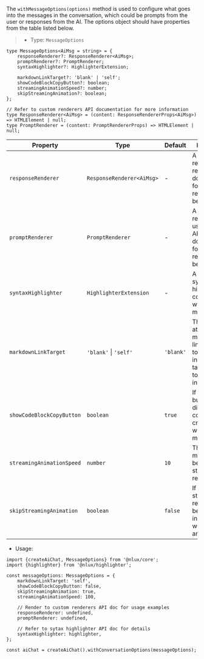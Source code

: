 The `withMessageOptions(options)` method is used to configure what goes into the messages in the conversation, which
could be prompts from the user or responses from the AI. The options object should have properties from the table
listed below.

> * Type: `MessageOptions`

```tsx
type MessageOptions<AiMsg = string> = {
    responseRenderer?: ResponseRenderer<AiMsg>;
    promptRenderer?: PromptRenderer;
    syntaxHighlighter?: HighlighterExtension;

    markdownLinkTarget?: 'blank' | 'self';
    showCodeBlockCopyButton?: boolean;
    streamingAnimationSpeed?: number;
    skipStreamingAnimation?: boolean;
};

// Refer to custom renderers API documentation for more information
type ResponseRenderer<AiMsg> = (content: ResponseRendererProps<AiMsg>) => HTMLElement | null;
type PromptRenderer = (content: PromptRendererProps) => HTMLElement | null;
```

| Property | Type |  Default |Description |
| --- | --- | --- | --- |
| `responseRenderer` | `ResponseRenderer<AiMsg>` | - | A custom renderer for AI responses. API documentation  for custom renderers can be found [here](/api/ui/custom-renderers). |
| `promptRenderer` | `PromptRenderer` | - | A custom renderer for user prompts. API documentation for custom renderers can be found [here](/api/ui/custom-renderers). |
| `syntaxHighlighter` | `HighlighterExtension` | - | A custom syntax highlighter for code blocks within messages. |
| `markdownLinkTarget` | `'blank'`&nbsp;\|&nbsp;`'self'` | `'blank'` | The target attribute for markdown links. Use `self` to open links in the same tab and `blank` to open links in a new tab. |
| `showCodeBlockCopyButton` | `boolean` | `true` | If `true`, a copy button will be displayed on code blocks created withing messages. |
| `streamingAnimationSpeed` | `number` | `10` | The interval in milliseconds between streamed AI responses. |
| `skipStreamingAnimation` | `boolean` | `false` | If `true`, streamed AI responses will be displayed instantly without any animation. |

* Usage:

```tsx
import {createAiChat, MessageOptions} from '@nlux/core';
import {highlighter} from '@nlux/highlighter';

const messageOptions: MessageOptions = {
    markdownLinkTarget: 'self',
    showCodeBlockCopyButton: false,
    skipStreamingAnimation: true,
    streamingAnimationSpeed: 100,

    // Render to custom renderers API doc for usage examples
    responseRenderer: undefined,
    promptRenderer: undefined,

    // Refer to sytax highlighter API doc for details
    syntaxHighlighter: highlighter,
};

const aiChat = createAiChat().withConversationOptions(messageOptions);
```
